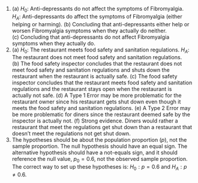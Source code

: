 1. \(a) $H_0$: Anti-depressants do not affect the symptoms of Fibromyalgia. $H_A$: Anti-depressants do affect the symptoms of Fibromyalgia (either helping or harming). (b) Concluding that anti-depressants either help or worsen Fibromyalgia symptoms when they actually do neither. (c) Concluding that anti-depressants do not affect Fibromyalgia symptoms when they actually do.
\addtocounter{enumi}{1}

1. \(a) $H_0$: The restaurant meets food safety and sanitation regulations. $H_A$: The restaurant does not meet food safety and sanitation regulations. (b) The food safety inspector concludes that the restaurant does not meet food safety and sanitation regulations and shuts down the restaurant when the restaurant is actually safe. (c) The food safety inspector concludes that the restaurant meets food safety and sanitation regulations and the restaurant stays open when the restaurant is actually not safe. (d) A Type 1 Error may be more problematic for the restaurant owner since his restaurant gets shut down even though it meets the food safety and sanitation regulations. (e) A Type 2 Error may be more problematic for diners since the restaurant deemed safe by the inspector is actually not. (f) Strong evidence. Diners would rather a restaurant that meet the regulations get shut down than a restaurant that doesn't meet the regulations not get shut down.
\addtocounter{enumi}{1}

1. The hypotheses should be about the population proportion ($p$), not the sample proportion. The null hypothesis should have an equal sign. The alternative hypothesis should have a not-equals sign, and it should reference the null value, $p_0 = 0.6$, not the observed sample proportion. The correct way to set up these hypotheses is: $H_0: p = 0.6$ and $H_A: p \neq 0.6$.
\addtocounter{enumi}{1}
